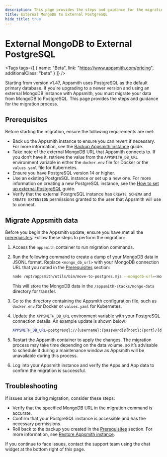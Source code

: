 ```yaml
---
description: This page provides the steps and guidance for the migrating your external MongoDB Appsmith data to an external PostgreSQL database.
title: External MongoDB to External PostgreSQL
hide_title: true
---
```

<!-- vale off -->

<div className="tag-wrapper">
 <h1> External MongoDB to External PostgreSQL </h1>

<Tags
tags={[
{ name: "Beta", link: "https://www.appsmith.com/pricing", additionalClass: "beta" }
]}
/>
</div>

<!-- vale on -->

Starting from version v1.47, Appsmith uses PostgreSQL as the default primary database. If you're upgrading to a newer version and using an external MongoDB instance with Appsmith, you must migrate your data from MongoDB to PostgreSQL. This page provides the steps and guidance for the migration process.

## Prerequisites

Before starting the migration, ensure the following requirements are met:

- Back up the Appsmith instance to ensure you can revert if necessary. For more information, see the [Backup Appsmith instance](/getting-started/setup/instance-management/backup-and-restore/backup-instance) guide.
- Take note of the external MongoDB URL that Appsmith connects to. If you don’t have it, retrieve the value from the `APPSMITH_DB_URL` environment variable in either the `docker.env` file for Docker or the `values.yaml` file for Kubernetes.
- Ensure you have PostgreSQL version 14 or higher. 
- Use an existing PostgreSQL instance or set up a new one. For more information on creating a new PostgreSQL instance, see the [How to set up external PostgreSQL](/getting-started/setup/instance-configuration/external-postgresql) guide.
- Verify that the external PostgreSQL instance has `CREATE SCHEMA` and `CREATE EXTENSION` permissions granted to the user that Appsmith will use to connect.

## Migrate Appsmith data

Before you begin the Appsmith update, ensure you have met all the [prerequisites](#prerequisites). Follow these steps to perform the migration:

1. Access the `appsmith` container to run migration commands.

2. Run the following command to create a dump of your MongoDB data in JSONL format. Replace `<mongo_db_url>` with your MongoDB connection URL that you noted in the [Prerequisites](#prerequisites) section:

      ```bash
      node /opt/appsmith/utils/bin/move-to-postgres.mjs --mongodb-url=<mongo_db_url>
      ```
      This will store the MongoDB data in the `/appsmith-stacks/mongo-data` directory for transfer.

3. Go to the directory containing the Appsmith configuration file, such as `docker.env` for Docker or `values.yaml` for Kubernetes.

4. Update the `APPSMITH_DB_URL` environment variable with your PostgreSQL connection details. An example update is shown below:

      ```bash
      APPSMITH_DB_URL=postgresql://{username}:{password}@{host}:{port}/{db_name}?options
      ```
5. Restart the Appsmith container to apply the changes. The migration process may take time depending on the data volume, so it’s advisable to schedule it during a maintenance window as Appsmith will be unavailable during this process.

6. Log into your Appsmith instance and verify the Apps and App data to confirm the migration is successful.

## Troubleshooting

If issues arise during migration, consider these steps:
* Verify that the specified MongoDB URL in the migration command is accurate.
* Confirm that your PostgreSQL instance is accessible and has the necessary permissions.
* Roll back to the backup you created in the [Prerequisites](#prerequisites) section. For more information, see [Restore Appsmith instance](/getting-started/setup/instance-management/backup-and-restore/restore-instance).

If you continue to face issues, contact the support team using the chat widget at the bottom right of this page.